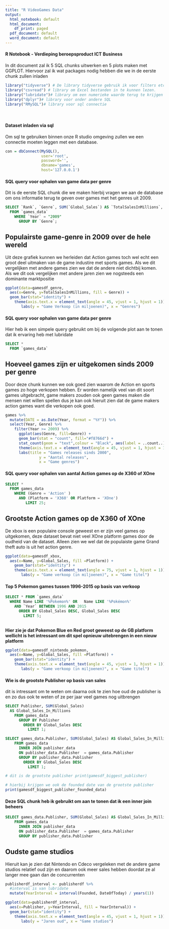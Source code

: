 ```yaml
---
title: "R VideoGames Data"
output:
  html_notebook: default
  html_document:
    df_print: paged
  pdf_document: default
  word_document: default
---
```


<h4> R Notebook - Verdieping beroepsproduct ICT Business </h4>
<p> In dit document zal ik 5 SQL chunks uitwerken en 5 plots maken met GGPLOT. Hiervoor zal ik wat packages nodig hebben die we in de eerste chunk zullen inladen</p>
```r
library("tidyverse") # De library tidyverse gebruik ik voor filters etc.
library("csvread") # library om Excel bestanden in te kunnen lezen.
library("lubridate")# library om een numerieke waarde terug te krijgen bij datums.
library("dplyr")# library voor onder andere SQL
library("RMySQL")# library voor sql connectie

```
<br>

<h4> Dataset inladen via sql </h4>
<p>Om sql te gebruiken binnen onze R studio omgeving zullen we een connectie moeten leggen met een database.</p>
```r
con = dbConnect(MySQL(), 
                user='root',
                password='',
                dbname='games',
                host='127.0.0.1')

```


<h4> SQL query voor ophalen van game data per genre </h4>
<p>Dit is de eerste SQL chunk die we maken hierbij vragen we aan de database om ons informatie terug te geven over games met het genres uit 2009.</p>
```sql
SELECT `Rank`, `Genre`, SUM(`Global_Sales`) AS `TotalSalesInMillions`, `Year` 
  FROM `games_data` 
    WHERE `Year` = "2009"
      GROUP BY `Genre`;

```

<h2>Populairste game-genre in 2009 over de hele wereld</h2>
<p>Uit deze grafiek kunnen we herleiden dat Action games toch wel echt een groot deel uitmaken van de game industire met sports games. Als we dit vergelijken met andere games zien we dat de andere niet dichtbij komen. Als we dit ook vergelijken met andere jaren zien we nogsteeds een dominante marktpositie</p>
```r
ggplot(data=gamesdf_genre,
  aes(x=Genre, y=TotalSalesInMillions, fill = Genre)) +
  geom_bar(stat="identity") +
    theme(axis.text.x = element_text(angle = 45, vjust = 1, hjust = 1)) +
       labs(y = "Game Verkoop (in miljoenen)", x = "Genres") 
```
<h4> SQL query voor ophalen van game data per genre </h4>
<p> Hier heb ik een simpele query gebruikt om bij de volgende plot aan te tonen dat ik ervaring heb met lubridate</p>
```sql
SELECT * 
  FROM `games_data` 

```

<h2>Hoeveel games zijn er uitgekomen sinds 2009 per genre</h2>
<p>Door deze chunk kunnen we ook goed zien waarom de Action en sports games zo hoge verkopen hebben. Er worden namelijk veel van dit soort games uitgebracht, game makers zouden ook geen games maken die mensen niet willen spellen dus je kan ook hieruit zien dat de game makers action games want die verkopen ook goed.</p>
```r
games %>%
  mutate(DATE = as.Date(Year, format = "%Y")) %>%
  select(Year, Genre) %>%
    filter(Year >= 2009) %>%
      ggplot(aes(Genre, fill=Genre)) +
      geom_bar(stat = "count", fill="#f8766d") +
      stat_count(geom = "text",colour = "Black", aes(label = ..count..),position=position_stack(vjust=0.5)) +
      theme(axis.text.x = element_text(angle = 45, vjust = 1, hjust = 1)) +
      labs(title = "Games releases sinds 2000",
               y = "Aantal releases",
               x = "Game genres") 
```

<h4> SQL query voor ophalen van aantal Action games op de X360 of XOne</h4>
```sql
SELECT *
  FROM games_data
    WHERE (Genre = 'Action' ) 
      AND (Platform = 'X360' OR Platform = 'XOne')
         LIMIT 25;
```


<h2> Grootste Action games op de X360 of XOne</h2>
<p> De xbox is een populaire console geweest en er zijn veel games op uitgekomen, deze dataset bevat niet veel XOne platform games door de oudheid van de dataset. Alleen zien we wel dat de populaiste game Grand theft auto is uit het action genre.
```r
ggplot(data=gamesdf_xbox,
  aes(x=Name, y=Global_Sales, fill =Platform)) +
    geom_bar(stat="identity") +
    theme(axis.text.x = element_text(angle = 75, vjust = 1, hjust = 1)) +
       labs(y = "Game verkoop (in miljoenen)", x = "Game titel")
```


<h4>Top 5 Pokemon games tussen 1996-2015 op basis van verkoop</h4>
```sql
SELECT * FROM `games_data` 
  WHERE Name LIKE '%Pokemon%' OR   Name LIKE '%Pokémon%'
    AND `Year` BETWEEN 1996 AND 2015
      ORDER BY Global_Sales DESC, Global_Sales DESC
        LIMIT 5; 
      
```

<b> Hier zie je dat Pokemon Blue en Red groot geweest op de GB platform wellicht is het intressant om dit spel opnieuw uitebrengen in een nieuw platform </b>
```r
ggplot(data=gamesdf_nintendo_pokemon,
  aes(x=Name, y=Global_Sales, fill =Platform)) +
    geom_bar(stat="identity") +
    theme(axis.text.x = element_text(angle = 45, vjust = 1, hjust = 1)) +
       labs(y = "Game verkoop (in miljoenen)", x = "Game titel") 
```

<h4>Wie is de grootste Publisher op basis van sales</h4>
</p> dit is intressant om te weten om daarna ook te zien hoe oud de publisher is en zo dus ook te weten of ze per jaar veel games nog uitbrengen</p>
```sql
SELECT Publisher, SUM(Global_Sales) 
  AS Global_Sales_In_Millions 
    FROM games_data 
      GROUP BY Publisher 
        ORDER BY Global_Sales DESC
          LIMIT 1;
```
```sql
SELECT games_data.Publisher, SUM(Global_Sales) AS Global_Sales_In_Millions, Founded
    FROM games_data 
      INNER JOIN publisher_data
      ON publisher_data.Publisher  = games_data.Publisher
      GROUP BY publisher_data.Publisher 
        ORDER BY Global_Sales DESC
          LIMIT 1;
```
```r
# dit is de grootste publisher print(gamesdf_biggest_publisher)

# hierbij krijgen we ook de founded date van de grootste publisher
print(gamesdf_biggest_publisher_founded_data)
```
<h4> Deze SQL chunk heb ik gebruikt om aan te tonen dat ik een inner join beheers </h4>
```sql
SELECT games_data.Publisher, SUM(Global_Sales) AS Global_Sales_In_Millions, Founded, CURDATE() AS DateOfToday
    FROM games_data 
      INNER JOIN publisher_data
      ON publisher_data.Publisher  = games_data.Publisher
      GROUP BY publisher_data.Publisher 
```

<h2> Oudste game studios </h2>
</p> Hieruit kan je zien dat Nintendo en Cdeco vergeleken met de andere game studios relatief oud zijn en daarom ook meer sales hebben doordat ze al langer mee gaan dan de concurrenten </p>
```r
publisherdf_interval <- publisherdf %>%
  #interval is van lubridate
  mutate(YearInterval = interval(Founded, DateOfToday) / years(1))

ggplot(data=publisherdf_interval,
  aes(x=Publisher, y=YearInterval, fill = YearInterval)) +
  geom_bar(stat="identity") +
    theme(axis.text.x = element_text(angle = 45, vjust = 1, hjust = 1)) +
       labs(y = "Jaren oud", x = "Game studios") 
```